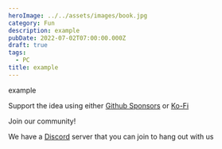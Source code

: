 ```yaml
---
heroImage: ../../assets/images/book.jpg
category: Fun
description: example
pubDate: 2022-07-02T07:00:00.000Z
draft: true
tags:
  - PC
title: example
---
```


example

Support the idea using either [Github Sponsors](https://github.com/sponsors/awfixer) or [Ko-Fi](https://ko-fi.com/awfixer)

Join our community!

We have a [Discord](https://discord.gg/awfixer)  server that you can join to hang out with us
